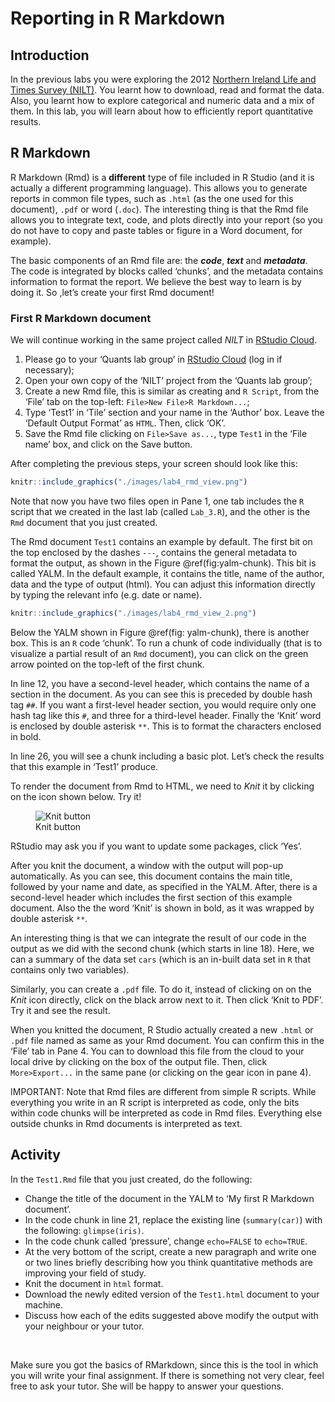 # Reporting in R Markdown

## Introduction

In the previous labs you were exploring the 2012 [Northern Ireland Life and Times Survey (NILT)](https://www.ark.ac.uk/nilt/). You learnt how to download, read and format the data. Also, you learnt how to explore categorical and numeric data and a mix of them. In this lab, you will learn about how to efficiently report quantitative results.

## R Markdown

R Markdown (Rmd) is a **different** type of file included in R Studio (and it is actually a different programming language). This allows you to generate reports in common file types, such as `.html` (as the one used for this document), `.pdf` or word (`.doc`). The interesting thing is that the Rmd file allows you to integrate text, code, and plots directly into your report (so you do not have to copy and paste tables or figure in a Word document, for example).

The basic components of an Rmd file are: the **_code_**, **_text_** and **_metadata_**. The code is integrated by blocks called 'chunks', and the metadata contains information to format the report. We believe the best way to learn is by doing it. So ,let's create your first Rmd document!

### First R Markdown document

We will continue working in the same project called _NILT_ in [RStudio Cloud](https://rstudio.cloud/).

1. Please go to your 'Quants lab group' in [RStudio Cloud](https://rstudio.cloud/) (log in if necessary);
2. Open your own copy of the 'NILT' project from the 'Quants lab group';
3. Create a new Rmd file, this is similar as creating and `R Script`, from the 'File' tab on the top-left: `File>New File>R Markdown...`;
4. Type 'Test1' in 'Tile' section and your name in the 'Author' box. Leave the 'Default Output Format' as `HTML`. Then, click 'OK'.
5. Save the Rmd file clicking on `File>Save as...`, type `Test1` in the 'File name' box, and click on the Save button.

After completing the previous steps, your screen should look like this:
```r
knitr::include_graphics("./images/lab4_rmd_view.png")
```

Note that now you have two files open in Pane 1, one tab includes the `R` script that we created in the last lab (called `Lab_3.R`), and the other is the `Rmd` document that you just created.

The Rmd document `Test1` contains an example by default. The first bit on the top enclosed by the dashes `---`, contains the general metadata to format the output, as shown in the Figure \@ref(fig:yalm-chunk). This bit is called YALM. In the default example, it contains the title, name of the author, data and the type of output (html). You can adjust this information directly by typing the relevant info (e.g. date or name).

```r
knitr::include_graphics("./images/lab4_rmd_view_2.png")
```

Below the YALM shown in Figure \@ref(fig: yalm-chunk), there is another box. This is an `R` code 'chunk'. To run a chunk of code individually (that is to visualize a partial result of an `Rmd` document), you can click on the green arrow pointed on the top-left of the first chunk. 

In line 12, you have a second-level header, which contains the name of a section in the document. As you can see this is preceded by double hash tag `##`. If you want a first-level header section, you would require only one hash tag like this `#`, and three for a third-level header. Finally the 'Knit' word is enclosed by double asterisk `**`. This is to format the characters enclosed in bold.

In line 26, you will see a chunk including a basic plot. Let's check the results that this example in 'Test1' produce. 

To render the document from Rmd to HTML, we need to *Knit* it by clicking on the icon shown below. Try it!

![Knit button](./images/lab4_rmd_knit.png)

RStudio may ask you if you want to update some packages, click 'Yes'.

After you knit the document, a window with the output will pop-up automatically. As you can see, this document contains the main title, followed by your name and date, as specified in the YALM. After, there is a second-level header which includes the first section of this example document. Also the the word 'Knit' is shown in bold, as it was wrapped by double asterisk `**`. 

An interesting thing is that we can integrate the result of our code in the output as we did with the second chunk (which starts in line 18). Here, we can a summary of the data set `cars` (which is an in-built data set in `R` that contains only two variables).

<!-- Next, there is a second header, called 'Including Plots'. Under this section you can see a plot, but this time the code is not shown since `echo` was set to `FALSE`. You can close the pop-window when you finish exploring the output. -->

Similarly, you can create a `.pdf` file. To do it, instead of clicking on on the _Knit_ icon directly, click on the black arrow next to it. Then click 'Knit to PDF'. Try it and see the result.

When you knitted the document, R Studio actually created a new `.html` or `.pdf` file named as same as your Rmd document. You can confirm this in the 'File' tab in Pane 4. You can to download this file from the cloud to your local drive by clicking on the box of the output file. Then, click `More>Export...` in the same pane (or clicking on the gear icon in pane 4).

<!-- You can find more text styles and their respective syntax [here](https://bookdown.org/yihui/rmarkdown/markdown-syntax.html). -->

<!-- For a comprehensive list of chunk code options click [here](https://bookdown.org/yihui/rmarkdown-cookbook/chunk-options.html). -->

IMPORTANT: Note that Rmd files are different from simple R scripts. While everything you write in an R script is interpreted as code, only the bits within code chunks will be interpreted as code in Rmd files. Everything else outside chunks in Rmd documents is interpreted as text.


## Activity

In the `Test1.Rmd` file that you just created, do the following:

* Change the title of the document in the YALM to 'My first R Markdown document'.
* In the code chunk in line 21, replace the existing line (`summary(car)`) with the following: `glimpse(iris)`.
* In the code chunk called 'pressure', change `echo=FALSE` to `echo=TRUE`.
* At the very bottom of the script, create a new paragraph and write one or two lines briefly describing how you think quantitative methods are improving your field of study.
* Knit the document in `html` format.
* Download the newly edited version of the `Test1.html` document to your machine.
* Discuss how each of the edits suggested above modify the output with your neighbour or your tutor.

<br>

Make sure you got the basics of RMarkdown, since this is the tool in which you will write your final assignment. If there is something not very clear, feel free to ask your tutor. She will be happy to answer your questions.

